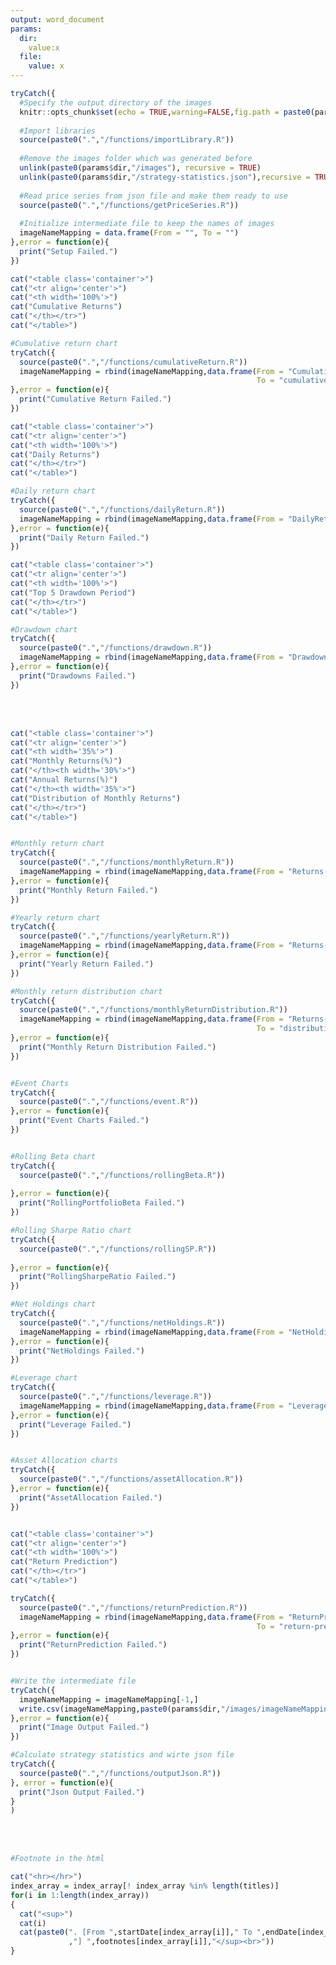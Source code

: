 ---
output: word_document
params:
  dir:
    value:x
  file:
    value: x
---

```{r setup, include=FALSE}
tryCatch({
  #Specify the output directory of the images
  knitr::opts_chunk$set(echo = TRUE,warning=FALSE,fig.path = paste0(params$dir,"/images/"))
  
  #Import libraries
  source(paste0(".","/functions/importLibrary.R"))
  
  #Remove the images folder which was generated before
  unlink(paste0(params$dir,"/images"), recursive = TRUE)
  unlink(paste0(params$dir,"/strategy-statistics.json"),recursive = TRUE)
  
  #Read price series from json file and make them ready to use
  source(paste0(".","/functions/getPriceSeries.R"))
  
  #Initialize intermediate file to keep the names of images
  imageNameMapping = data.frame(From = "", To = "")
},error = function(e){
  print("Setup Failed.")
})


```

<style>
  .col1 {
    columns: 1 1200;         /* number of columns and width in pixels*/
    -webkit-columns: 1 1200; /* chrome, safari */
    -moz-columns: 1 1200;    /* firefox */
  }
  .col1 table{
    width: 900px;
    font-size: 150%;
    font-family: "Open Sans Condensed";
  }
  .col3 {
    columns: 3 1200px;
    -webkit-columns: 3 1200px;
    -moz-columns: 3 1200px;
  }
  .col3 img{
    width: 300px;
    height: auto;
  }
  .col3 table{
    width: 900px;
    font-family: "Open Sans Condensed";
  }
  .col2 {
    columns: 3 1200px;
    -webkit-columns: 3 1200px;
    -moz-columns: 3 1200px;
    margin-left: 7%;
  }
  .col2 img{
    width: 400px;
    height: auto;
  }
  .col2 table{
    width: 900px;
  }
  	
  .dygraph-legend {
    background: transparent !important;
    left: 600px !important;
    top: 160px !important;
  }
  
  a:link {
     color:black;
  }
  
  sup {
     font-family: "Open Sans Condensed";
  }
  
<!--   table, th, td { -->
<!--     border: 1px solid black; -->
<!--     border-collapse: collapse; -->
<!-- } -->

</style>  

<div class="col1">
```{r one-column-1, results='asis', echo=FALSE, out.extra=''}
cat("<table class='container'>")
cat("<tr align='center'>")
cat("<th width='100%'>")
cat("Cumulative Returns")
cat("</th></tr>")
cat("</table>")
```
</div>

<div class="col1">
```{r CumulativeReturn, echo=FALSE,warning=FALSE,fig.width=11.5, fig.height=2.5,message=FALSE,results='asis', out.extra=''}
#Cumulative return chart
tryCatch({
  source(paste0(".","/functions/cumulativeReturn.R"))
  imageNameMapping = rbind(imageNameMapping,data.frame(From = "CumulativeReturn-1.png", 
                                                       To = "cumulative-return.png"))
},error = function(e){
  print("Cumulative Return Failed.")
})

```
</div>

<div class="col1">
```{r one-column-2, results='asis', echo=FALSE, out.extra=''}
cat("<table class='container'>")
cat("<tr align='center'>")
cat("<th width='100%'>")
cat("Daily Returns")
cat("</th></tr>")
cat("</table>")
```
</div>

<div class="col1">
```{r DailyReturns, echo=FALSE,warning=FALSE,fig.width=11.5, fig.height=2.5,message=FALSE,results='asis', out.extra=''}
#Daily return chart
tryCatch({
  source(paste0(".","/functions/dailyReturn.R"))
  imageNameMapping = rbind(imageNameMapping,data.frame(From = "DailyReturns-1.png", To = "daily-returns.png"))
},error = function(e){
  print("Daily Return Failed.")
})

```
</div>

<div class="col1">
```{r one-column-3, results='asis', echo=FALSE, out.extra=''}
cat("<table class='container'>")
cat("<tr align='center'>")
cat("<th width='100%'>")
cat("Top 5 Drawdown Period")
cat("</th></tr>")
cat("</table>")
```
</div>

<div class="col1">
```{r Drawdowns, echo=FALSE,warning=FALSE,fig.width=11.5, fig.height=2.5,message=FALSE,results='asis', out.extra=''}
#Drawdown chart
tryCatch({
  source(paste0(".","/functions/drawdown.R"))
  imageNameMapping = rbind(imageNameMapping,data.frame(From = "Drawdowns-1.png", To = "drawdowns.png"))
},error = function(e){
  print("Drawdowns Failed.")
})

```
</div>
<br></br>
<div class="col3">
```{r three-column-1, results='asis', echo=FALSE, out.extra=''}
cat("<table class='container'>")
cat("<tr align='center'>")
cat("<th width='35%'>")
cat("Monthly Returns(%)")
cat("</th><th width='30%'>")
cat("Annual Returns(%)")
cat("</th><th width='35%'>")
cat("Distribution of Monthly Returns")
cat("</th></tr>")
cat("</table>")
```
</div>

<div class="col3">
```{r Returns, echo=FALSE,warning=FALSE,message=FALSE}  
#Monthly return chart
tryCatch({
  source(paste0(".","/functions/monthlyReturn.R"))
  imageNameMapping = rbind(imageNameMapping,data.frame(From = "Returns-1.png", To = "monthly-returns.png"))
},error = function(e){
  print("Monthly Return Failed.")
})

#Yearly return chart
tryCatch({
  source(paste0(".","/functions/yearlyReturn.R"))
  imageNameMapping = rbind(imageNameMapping,data.frame(From = "Returns-2.png", To = "annual-returns.png"))
},error = function(e){
  print("Yearly Return Failed.")
})

#Monthly return distribution chart
tryCatch({
  source(paste0(".","/functions/monthlyReturnDistribution.R"))
  imageNameMapping = rbind(imageNameMapping,data.frame(From = "Returns-3.png", 
                                                       To = "distribution-of-monthly-returns.png"))
},error = function(e){
  print("Monthly Return Distribution Failed.")
})


```
</div>

<div class="col3">
```{r Event, echo=FALSE,warning=FALSE,message=FALSE,results='asis', out.extra=''}  
#Event Charts
tryCatch({
  source(paste0(".","/functions/event.R"))
},error = function(e){
  print("Event Charts Failed.")
})


```
</div>


<div class="col1">
```{r RollingPortfolioBetaToEquity, echo=FALSE,warning=FALSE,fig.width=11.5, fig.height=2.5,message=FALSE,results='asis', out.extra=''}
#Rolling Beta chart
tryCatch({
  source(paste0(".","/functions/rollingBeta.R"))
  
},error = function(e){
  print("RollingPortfolioBeta Failed.")
})


```
</div>


<div class="col1">
```{r RollingSharpeRatio(6-month), echo=FALSE,warning=FALSE,fig.width=11.5, fig.height=2.5,message=FALSE,results='asis', out.extra=''}
#Rolling Sharpe Ratio chart
tryCatch({
  source(paste0(".","/functions/rollingSP.R"))
  
},error = function(e){
  print("RollingSharpeRatio Failed.")
})


```
</div>


<div class="col1">
```{r NetHoldings, echo=FALSE,warning=FALSE,fig.width=11.5, fig.height=2.5,message=FALSE,results='asis', out.extra=''}
#Net Holdings chart
tryCatch({
  source(paste0(".","/functions/netHoldings.R"))
  imageNameMapping = rbind(imageNameMapping,data.frame(From = "NetHoldings-1.png", To = "net-holdings.png"))
},error = function(e){
  print("NetHoldings Failed.")
})


```
</div>


<div class="col1">
```{r Leverage, echo=FALSE,warning=FALSE,fig.width=11.5, fig.height=2.5,message=FALSE,results='asis', out.extra=''}
#Leverage chart
tryCatch({
  source(paste0(".","/functions/leverage.R"))
  imageNameMapping = rbind(imageNameMapping,data.frame(From = "Leverage-1.png", To = "leverage.png"))
},error = function(e){
  print("Leverage Failed.")
})


```
</div>

<div class="col3">
```{r AssetAllocation, echo=FALSE,warning=FALSE,message=FALSE,results='asis', out.extra=''} 
#Asset Allocation charts
tryCatch({
  source(paste0(".","/functions/assetAllocation.R"))
},error = function(e){
  print("AssetAllocation Failed.")
})


```
</div>


<div class="col1">
```{r one-column-4, results='asis', echo=FALSE, out.extra=''}
cat("<table class='container'>")
cat("<tr align='center'>")
cat("<th width='100%'>")
cat("Return Prediction")
cat("</th></tr>")
cat("</table>")
```
</div>

<div class="col1">
```{r ReturnPrediction, echo=FALSE,warning=FALSE,fig.width=11.5, fig.height=2.5,message=FALSE,results='asis', out.extra=''}
tryCatch({
  source(paste0(".","/functions/returnPrediction.R"))
  imageNameMapping = rbind(imageNameMapping,data.frame(From = "ReturnPrediction-1.png", 
                                                       To = "return-prediction.png"))
},error = function(e){
  print("ReturnPrediction Failed.")
})



```
</div>

```{r image_output, echo=FALSE,warning=FALSE,message=FALSE}
#Write the intermediate file
tryCatch({
  imageNameMapping = imageNameMapping[-1,]
  write.csv(imageNameMapping,paste0(params$dir,"/images/imageNameMapping.csv"))
},error = function(e){
  print("Image Output Failed.")
})


```

```{r json_table, echo=FALSE,warning=FALSE,message=FALSE}  
#Calculate strategy statistics and wirte json file
tryCatch({
  source(paste0(".","/functions/outputJson.R"))
}, error = function(e){
  print("Json Output Failed.")
}
)

```

<br></br>
<div class="col1">
```{r footnote, echo=FALSE,warning=FALSE,fig.width=11.5, fig.height=2.5,message=FALSE,results='asis', out.extra=''}
#Footnote in the html

cat("<hr></hr>")
index_array = index_array[! index_array %in% length(titles)]
for(i in 1:length(index_array))
{
  cat("<sup>")
  cat(i)
  cat(paste0(". [From ",startDate[index_array[i]]," To ",endDate[index_array[i]]
             ,"] ",footnotes[index_array[i]],"</sup><br>"))
}
```
</div>



